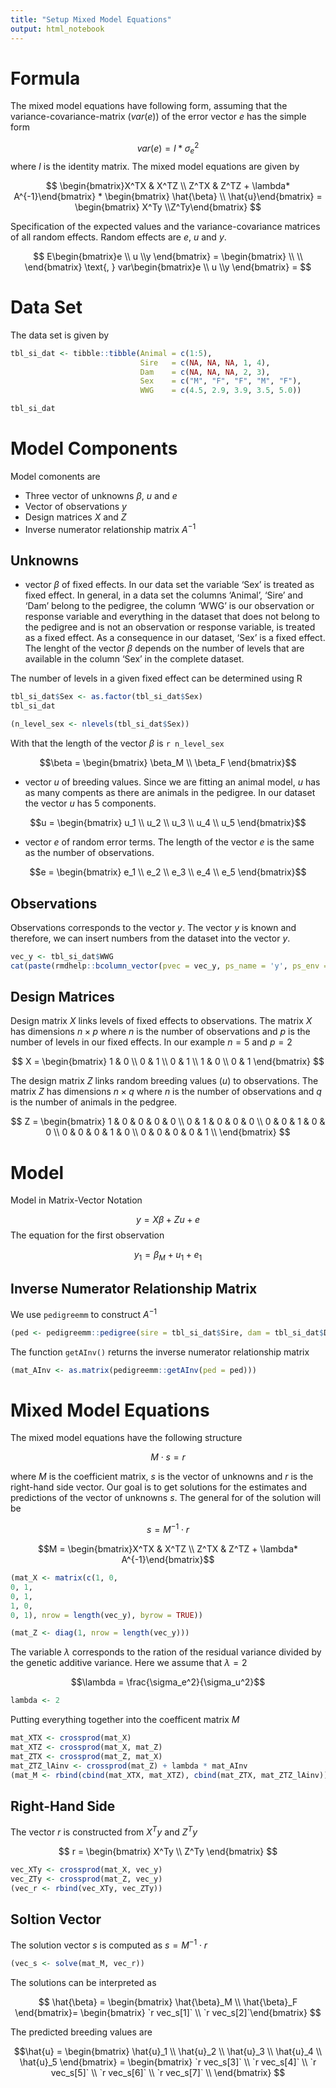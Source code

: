```yaml
---
title: "Setup Mixed Model Equations"
output: html_notebook
---
```


# Formula
The mixed model equations have following form, assuming that the variance-covariance-matrix ($var(e)$) of the error vector $e$ has the simple form

$$var(e) = I * \sigma_e^2$$
where $I$ is the identity matrix. The mixed model equations are given by

$$
\begin{bmatrix}X^TX & X^TZ \\ Z^TX & Z^TZ + \lambda* A^{-1}\end{bmatrix} * \begin{bmatrix} \hat{\beta} \\ \hat{u}\end{bmatrix}
=
\begin{bmatrix} X^Ty \\Z^Ty\end{bmatrix}
$$

Specification of the expected values and the variance-covariance matrices of all random effects. Random effects are $e$, $u$ and $y$. 

$$ 
E\begin{bmatrix}e \\ u \\y \end{bmatrix} = \begin{bmatrix} \\ \\ \end{bmatrix} \text{, } var\begin{bmatrix}e \\ u \\y \end{bmatrix} = 
$$

# Data Set
The data set is given by

```r
tbl_si_dat <- tibble::tibble(Animal = c(1:5),
                             Sire   = c(NA, NA, NA, 1, 4),
                             Dam    = c(NA, NA, NA, 2, 3),
                             Sex    = c("M", "F", "F", "M", "F"),
                             WWG    = c(4.5, 2.9, 3.9, 3.5, 5.0))

tbl_si_dat
```


# Model Components
Model comonents are

* Three vector of unknowns $\beta$, $u$ and $e$
* Vector of observations $y$
* Design matrices $X$ and $Z$
* Inverse numerator relationship matrix $A^{-1}$

## Unknowns

* vector $\beta$ of fixed effects. In our data set the variable 'Sex' is treated as fixed effect. In general, in a data set the columns 'Animal', 'Sire' and 'Dam' belong to the pedigree, the column 'WWG' is our observation or response variable and everything in the dataset that does not belong to the pedigree and is not an observation or response variable, is treated as a fixed effect. As a consequence in our dataset, 'Sex' is a fixed effect. The lenght of the vector $\beta$ depends on the number of levels that are available in the column 'Sex' in the complete dataset. 

The number of levels in a given fixed effect can be determined using R

```r
tbl_si_dat$Sex <- as.factor(tbl_si_dat$Sex)
tbl_si_dat
```

```r
(n_level_sex <- nlevels(tbl_si_dat$Sex))
```

With that the length of the vector $\beta$ is `r n_level_sex`

$$\beta = \begin{bmatrix} \beta_M \\ \beta_F \end{bmatrix}$$

* vector $u$ of breeding values. Since we are fitting an animal model, $u$ has as many compents as there are animals in the pedigree. In our dataset the vector $u$ has 5 components.

$$u = \begin{bmatrix} u_1 \\ u_2 \\ u_3 \\ u_4 \\ u_5 \end{bmatrix}$$

* vector $e$ of random error terms. The length of the vector $e$ is the same as the number of observations. 

$$e = \begin{bmatrix} e_1 \\ e_2 \\ e_3 \\ e_4 \\ e_5 \end{bmatrix}$$

## Observations
Observations corresponds to the vector $y$. The vector $y$ is known and therefore, we can insert numbers from the dataset into the vector $y$. 

```r
vec_y <- tbl_si_dat$WWG
cat(paste(rmdhelp::bcolumn_vector(pvec = vec_y, ps_name = 'y', ps_env = '$$'), collapse = '\n'), '\n')
```


## Design Matrices
Design matrix $X$ links levels of fixed effects to observations. The matrix $X$ has dimensions $n\times p$ where $n$ is the number of observations and $p$ is the number of levels in our fixed effects. In our example $n=5$ and $p=2$

$$
X = \begin{bmatrix} 
1  &  0 \\
0  &  1 \\
0  &  1 \\
1  &  0 \\
0  &  1
\end{bmatrix}
$$


The design matrix $Z$ links random breeding values ($u$) to observations. The matrix $Z$ has dimensions $n\times q$ where $n$ is the number of observations and $q$ is the number of animals in the pedgree. 

$$
Z = \begin{bmatrix} 
1 & 0 & 0  & 0  & 0 \\
0 & 1 & 0  & 0  & 0 \\
0 & 0 & 1  & 0  & 0 \\
0 & 0 & 0  & 1  & 0 \\
0 & 0 & 0  & 0  & 1 \\
\end{bmatrix}
$$


# Model
Model in Matrix-Vector Notation

$$y = X \beta + Zu + e $$
The equation for the first observation

$$y_1 = \beta_M + u_1 + e_1$$

## Inverse Numerator Relationship Matrix
We use `pedigreemm` to construct $A^{-1}$

```r
(ped <- pedigreemm::pedigree(sire = tbl_si_dat$Sire, dam = tbl_si_dat$Dam, label = as.character(tbl_si_dat$Animal)))
```

 The function `getAInv()` returns the inverse numerator relationship matrix
 
```r
(mat_AInv <- as.matrix(pedigreemm::getAInv(ped = ped)))
```
 
# Mixed Model Equations
The mixed model equations have the following structure

$$ M \cdot s = r$$

where $M$ is the coefficient matrix, $s$ is the vector of unknowns and $r$ is the right-hand side vector. Our goal is to get solutions for the estimates and predictions of the vector of unknowns $s$. The general for of the solution will be

$$s = M^{-1}\cdot r$$

$$M = \begin{bmatrix}X^TX & X^TZ \\ Z^TX & Z^TZ + \lambda* A^{-1}\end{bmatrix}$$

```r
(mat_X <- matrix(c(1, 0, 
0, 1, 
0, 1,
1, 0,
0, 1), nrow = length(vec_y), byrow = TRUE))
```

```r
(mat_Z <- diag(1, nrow = length(vec_y)))
```

The variable $\lambda$ corresponds to the ration of the residual variance divided by the genetic additive variance. Here we assume that $\lambda = 2$

$$\lambda = \frac{\sigma_e^2}{\sigma_u^2}$$

```r
lambda <- 2
```

Putting everything together into the coefficent matrix $M$

```r
mat_XTX <- crossprod(mat_X)
mat_XTZ <- crossprod(mat_X, mat_Z)
mat_ZTX <- crossprod(mat_Z, mat_X)
mat_ZTZ_lAinv <- crossprod(mat_Z) + lambda * mat_AInv
(mat_M <- rbind(cbind(mat_XTX, mat_XTZ), cbind(mat_ZTX, mat_ZTZ_lAinv)))
```


## Right-Hand Side
The vector $r$ is constructed from $X^Ty$ and $Z^Ty$

$$
r = \begin{bmatrix} X^Ty \\ Z^Ty \end{bmatrix}
$$
```r
vec_XTy <- crossprod(mat_X, vec_y)
vec_ZTy <- crossprod(mat_Z, vec_y)
(vec_r <- rbind(vec_XTy, vec_ZTy))
```


## Soltion Vector
The solution vector $s$ is computed as $s = M^{-1} \cdot r$

```r
(vec_s <- solve(mat_M, vec_r))
```

The solutions can be interpreted as 

$$ \hat{\beta} = \begin{bmatrix} \hat{\beta}_M \\ \hat{\beta}_F \end{bmatrix}= \begin{bmatrix} `r vec_s[1]` \\  `r  vec_s[2]`\end{bmatrix} $$

The predicted breeding values are

$$\hat{u} = \begin{bmatrix} \hat{u}_1 \\ \hat{u}_2 \\ \hat{u}_3 \\ \hat{u}_4 \\ \hat{u}_5 \end{bmatrix} = 
\begin{bmatrix} 
`r vec_s[3]` \\
`r vec_s[4]` \\
`r vec_s[5]` \\
`r vec_s[6]` \\
`r vec_s[7]` \\
\end{bmatrix}
$$

